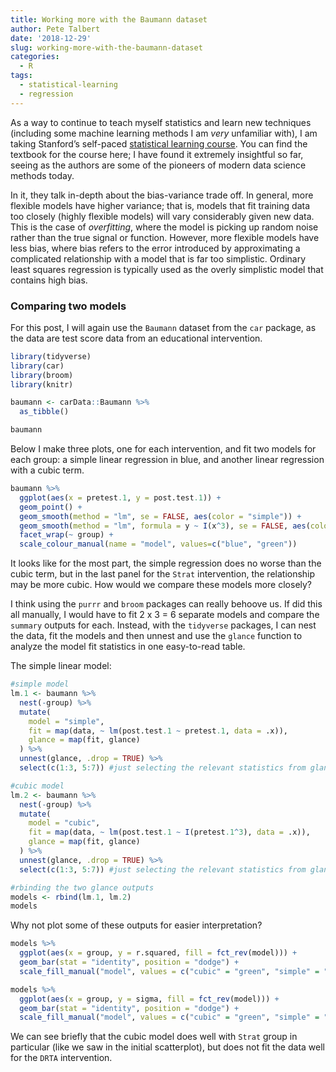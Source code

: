 ```yaml
---
title: Working more with the Baumann dataset
author: Pete Talbert
date: '2018-12-29'
slug: working-more-with-the-baumann-dataset
categories:
  - R
tags:
  - statistical-learning
  - regression
---
```


As a way to continue to teach myself statistics and learn new techniques (including some machine learning methods I am *very* unfamiliar with), I am taking Stanford's self-paced [statistical learning course](https://lagunita.stanford.edu/courses/HumanitiesSciences/StatLearning/Winter2016/about). You can find the textbook for the course here; I have found it extremely insightful so far, seeing as the authors are some of the pioneers of modern data science methods today. 

In it, they talk in-depth about the bias-variance trade off. In general, more flexible models have higher variance; that is, models that fit training data too closely (highly flexible models) will vary considerably given new data. This is the case of *overfitting*, where the model is picking up random noise rather than the true signal or function. However, more flexible models have less bias, where bias refers to the error introduced by approximating a complicated relationship with a model that is far too simplistic. Ordinary least squares regression is typically used as the overly simplistic model that contains high bias.

### Comparing two models

For this post, I will again use the `Baumann` dataset from the `car` package, as the data are test score data from an educational intervention.

```r
library(tidyverse)
library(car)
library(broom)
library(knitr)

baumann <- carData::Baumann %>% 
  as_tibble()

baumann
```

Below I make three plots, one for each intervention, and fit two models for each group: a simple linear regression in blue, and another linear regression with a cubic term.

```r
baumann %>% 
  ggplot(aes(x = pretest.1, y = post.test.1)) +
  geom_point() +
  geom_smooth(method = "lm", se = FALSE, aes(color = "simple")) +
  geom_smooth(method = "lm", formula = y ~ I(x^3), se = FALSE, aes(color = "cubic")) +
  facet_wrap(~ group) +
  scale_colour_manual(name = "model", values=c("blue", "green"))
```

It looks like for the most part, the simple regression does no worse than the cubic term, but in the last panel for the `Strat` intervention, the relationship may be more cubic. How would we compare these models more closely?

I think using the `purrr` and `broom` packages can really behoove us. If did this all manually, I would have to fit 2 x 3 = 6 separate models and compare the `summary` outputs for each. Instead, with the `tidyverse` packages, I can nest the data, fit the models and then unnest and use the `glance` function to analyze the model fit statistics in one easy-to-read table.

The simple linear model:

```r
#simple model
lm.1 <- baumann %>%
  nest(-group) %>% 
  mutate(
    model = "simple",
    fit = map(data, ~ lm(post.test.1 ~ pretest.1, data = .x)),
    glance = map(fit, glance)
  ) %>% 
  unnest(glance, .drop = TRUE) %>% 
  select(c(1:3, 5:7)) #just selecting the relevant statistics from glance.

#cubic model
lm.2 <- baumann %>%
  nest(-group) %>% 
  mutate(
    model = "cubic",
    fit = map(data, ~ lm(post.test.1 ~ I(pretest.1^3), data = .x)),
    glance = map(fit, glance)
  ) %>% 
  unnest(glance, .drop = TRUE) %>% 
  select(c(1:3, 5:7)) #just selecting the relevant statistics from glance.

#rbinding the two glance outputs
models <- rbind(lm.1, lm.2)
models
```

Why not plot some of these outputs for easier interpretation?

```r
models %>% 
  ggplot(aes(x = group, y = r.squared, fill = fct_rev(model))) +
  geom_bar(stat = "identity", position = "dodge") +
  scale_fill_manual("model", values = c("cubic" = "green", "simple" = "blue"))
```

```r
models %>% 
  ggplot(aes(x = group, y = sigma, fill = fct_rev(model))) +
  geom_bar(stat = "identity", position = "dodge") +
  scale_fill_manual("model", values = c("cubic" = "green", "simple" = "blue"))
```

We can see briefly that the cubic model does well with `Strat` group in particular (like we saw in the initial scatterplot), but does not fit the data well for the `DRTA` intervention.






